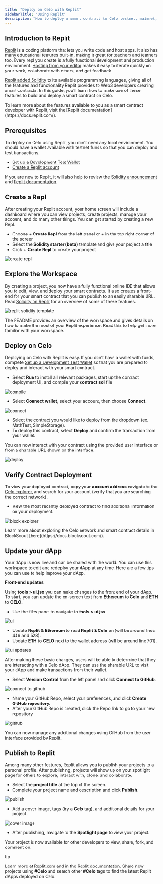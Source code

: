 ```yaml
---
title: "Deploy on Celo with Replit"
sidebarTitle: "Using Replit"
description: "How to deploy a smart contract to Celo testnet, mainnet, or a local network using [Replit](https://replit.com/)."
---
```


## Introduction to Replit[](#introduction-to-replit "Direct link to heading")

[Replit](https://replit.com/) is a coding platform that lets you write code and host apps. It also has many educational features built-in, making it great for teachers and learners too. Every repl you create is a fully functional development and production environment. [Hosting from your editor](https://amasad.me/hosting) makes it easy to iterate quickly on your work, collaborate with others, and get feedback.

[Replit added Solidity](https://blog.replit.com/solidity) to its available programming languages, giving all of the features and functionality Replit provides to Web3 developers creating smart contracts. In this guide, you’ll learn how to make use of these features to build and deploy a smart contract on Celo.

<Tip>
  To learn more about the features available to you as a smart contract
  developer with Replit, visit the [Replit
  documentation](https://docs.replit.com/).
</Tip>

## Prerequisites[](#prerequisites "Direct link to heading")

To deploy on Celo using Replit, you don’t need any local environment. You should have a wallet available with testnet funds so that you can deploy and test transactions.

- [Set up a Development Test Wallet](/developer/setup/wallet)
- [Create a Replit account](https://replit.com/~)

If you are new to Replit, it will also help to review the [Solidity announcement](https://blog.replit.com/solidity) and [Replit documentation](https://docs.replit.com/).

## Create a Repl[](#create-a-repl "Direct link to heading")

After creating your Replit account, your home screen will include a dashboard where you can view projects, create projects, manage your account, and do many other things. You can get started by creating a new Repl.

- Choose + **Create Repl** from the left panel or + in the top right corner of the screen
- Select the **Solidity starter (beta)** template and give your project a title
- Click + **Create Repl** to create your project

![create repl](/images/image1-191a61954a3a1fb6d25a7b81197874a2.png)

## Explore the Workspace[](#explore-the-workspace "Direct link to heading")

By creating a project, you now have a fully functional online IDE that allows you to edit, view, and deploy your smart contracts. It also creates a front-end for your smart contract that you can publish to an easily sharable URL. Read [Solidity on Replit](https://blog.replit.com/solidity) for an overview of some of these features.

![replit solidity template](/images/image2-2c2def24218efa7327430f86668e8f30.png)

<Tip>
  The README provides an overview of the workspace and gives details on how to
  make the most of your Replit experience. Read this to help get more familiar
  with your workspace.
</Tip>

## Deploy on Celo[](#deploy-on-celo "Direct link to heading")

Deploying on Celo with Replit is easy. If you don’t have a wallet with funds, complete [Set up a Development Test Wallet](/developer/setup/wallet) so that you are prepared to deploy and interact with your smart contract.

- Select **Run** to install all relevant packages, start up the contract deployment UI, and compile your **contract.sol** file

![compile](/images/image3-8cd221a39fe1ae7ac5268724d9cb69d8.png)

- Select **Connect wallet**, select your account, then choose **Connect**.

![connect](/images/image4-45ce3f0dce8e77750470e2601109e61c.png)

- Select the contract you would like to deploy from the dropdown (ex. MathTest, SimpleStorage).
- To deploy this contract, select **Deploy** and confirm the transaction from your wallet.

You can now interact with your contract using the provided user interface or from a sharable URL shown on the interface.

![deploy](/images/image5-62158507101d86e7fdcc80af04d183d2.png)

## Verify Contract Deployment[](#verify-contract-deployment "Direct link to heading")

To view your deployed contract, copy your **account address** navigate to the [Celo explorer](https://explorer.celo.org/), and search for your account (verify that you are searching the correct network).

- View the most recently deployed contract to find additional information on your deployment.

![block explorer](/images/image6-215499ae0272f5f6a85369843ff11763.png)

<Tip>
  Learn more about exploring the Celo network and smart contract details in
  BlockScout [here](https://docs.blockscout.com/).
</Tip>

## Update your dApp[](#update-your-dapp "Direct link to heading")

Your dApp is now live and can be shared with the world. You can use this workspace to edit and redeploy your dApp at any time. Here are a few tips you can use to help improve your dApp.

**Front-end updates**

Using **tools > ui.jsx** you can make changes to the front end of your dApp. To start, you can update the on-screen text from **Ethereum** to **Celo** and **ETH** to **CELO**.

- Use the files panel to navigate to **tools > ui.jsx**.

![ui](/images/image7-8d5bee436565bda53e5371d47193cc01.png)

- Update **Replit & Ethereum** to read **Replit & Celo** on (will be around lines 446 and 528).
- Update **ETH** to **CELO** next to the wallet address (will be around line 701).

![ui updates](/images/image8-9c1b32a85bd49b6415cbd22facbfadb6.png)

After making these basic changes, users will be able to determine that they are interacting with a Celo dApp. They can use the sharable URL to visit your dApp and make transactions from their wallet.

- Select **Version Control** from the left panel and click **Connect to GitHub**.

![connect to github](/images/image9-f2071f99181a0101a6448f63d77d87af.png)

- Name your GitHub Repo, select your preferences, and click **Create GitHub repository**.
- After your GitHub Repo is created, click the Repo link to go to your new repository.

![github](/images/image10-7aeeccd1b03c73d4129883b113e770a4.png)

You can now manage any additional changes using GitHub from the user interface provided by Replit.

## Publish to Replit[](#publish-to-replit "Direct link to heading")

Among many other features, Replit allows you to publish your projects to a personal profile. After publishing, projects will show up on your spotlight page for others to explore, interact with, clone, and collaborate.

- Select the **project title** at the top of the screen.
- Complete your project name and description and click **Publish**.

![publish](/images/image11-94e8e77803409de1ecdb33fa21c8da7c.png)

- Add a cover image, tags (try a **Celo** tag), and additional details for your project.

![cover image](/images/image12-2d119ab77c3b416ef9161e1fe7dad851.png)

- After publishing, navigate to the **Spotlight page** to view your project.

Your project is now available for other developers to view, share, fork, and comment on.

tip

Learn more at [Replit.com](https://replit.com/) and in the [Replit documentation](https://docs.replit.com/). Share new projects using **#Celo** and search other **#Celo** tags to find the latest Replit dApps deployed on Celo.
